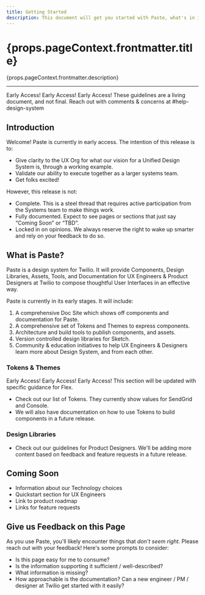 ```yaml
---
title: Getting Started
description: This document will get you started with Paste, what's in it, and what's coming soon.
---
```



<content>

<h1>{props.pageContext.frontmatter.title}</h1>

<p>{props.pageContext.frontmatter.description}</p>

</content>

---

<content>
<Callout variant="warning">
  <CalloutTitle as="h4">Early Access! Early Access! Early Access!</CalloutTitle>  
  <CalloutText>These guidelines are a living document, and not final. Reach out with comments &amp; concerns at #help-design-system</CalloutText>
</Callout>

## Introduction

Welcome! Paste is currently in early access. The intention of this release is to:

- Give clarity to the UX Org for what our vision for a Unified Design System is, through a working example. 
- Validate our ability to execute together as a larger systems team. 
- Get folks excited!

However, this release is not:

- Complete. This is a steel thread that requires active participation from the Systems team to make things work.
- Fully documented. Expect to see pages or sections that just say “Coming Soon” or “TBD”.
- Locked in on opinions. We always reserve the right to wake up smarter and rely on your feedback to do so.


## What is Paste?

Paste is a design system for Twilio. It will provide Components, Design Libraries, Assets, Tools, and Documentation for UX Engineers &amp; Product Designers at Twilio to compose thoughtful User Interfaces in an effective way.

Paste is currently in its early stages. It will include:

1. A comprehensive Doc Site which shows off components and documentation for Paste.
2. A comprehensive set of Tokens and Themes to express components.
3. Architecture and build tools to publish components, and assets.
4. Version controlled design libraries for Sketch.
5. Community &amp; education initiatives to help UX Engineers &amp; Designers learn more about Design System, and from each other.

### Tokens &amp; Themes

<Callout variant="warning">
  <CalloutTitle as="h4">Early Access! Early Access! Early Access!</CalloutTitle>  
  <CalloutText>This section will be updated with specific guidance for Flex.</CalloutText>
</Callout>

- Check out our list of <Link to="/tokens">Tokens</Link>. They currently show values for SendGrid and Console.
- We will also have documentation on how to use Tokens to build components in a future release.

### Design Libraries

- Check out our <Link to="/getting-started/design">guidelines for Product Designers</Link>. We'll be adding more content based on feedback and feature requests in a future release.

## Coming Soon

- Information about our Technology choices
- Quickstart section for UX Engineers
- Link to product roadmap
- Links for feature requests

## Give us Feedback on this Page

As you use Paste, you'll likely encounter things that _don't seem right_. Please reach out with your feedback! Here's some prompts to consider: 

- Is this page easy for me to consume?
- Is the information supporting it sufficient / well-described?
- What information is missing?
- How approachable is the documentation? Can a new engineer / PM / designer at Twilio get started with it easily?

</content>
